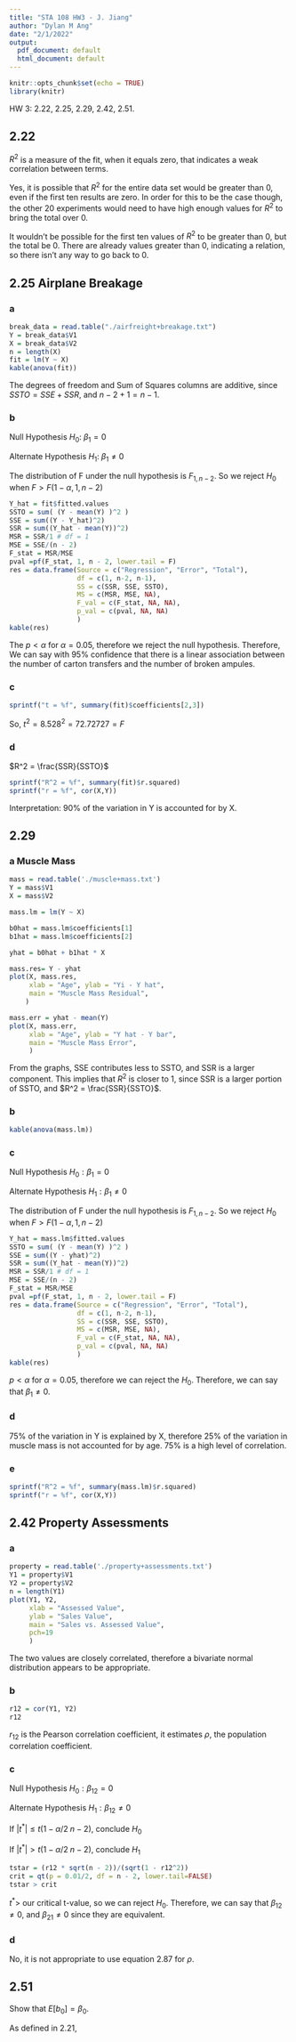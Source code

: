 ```yaml
---
title: "STA 108 HW3 - J. Jiang"
author: "Dylan M Ang"
date: "2/1/2022"
output:
  pdf_document: default
  html_document: default
---
```


```r
knitr::opts_chunk$set(echo = TRUE)
library(knitr)
```

HW 3: 2.22, 2.25, 2.29, 2.42, 2.51.

## 2.22

\begin{equation}
  R^2 = \frac{SSR}{SSTO} = 1 - \frac{SSE}{SSTO}, \quad 0 \leq R^2 \leq 1
\end{equation}

$R^2$ is a measure of the fit, when it equals zero, that indicates a weak correlation between terms. 

Yes, it is possible that $R^2$ for the entire data set would be greater than 0, even if the first ten results are zero.
In order for this to be the case though, the other 20 experiments would need to have high enough values for $R^2$ to bring the total over 0.

It wouldn't be possible for the first ten values of $R^2$ to be greater than 0, but the total be 0.
There are already values greater than 0, indicating a relation, so there isn't any way to go back to 0.

\pagebreak

## 2.25 Airplane Breakage

### a

```r
break_data = read.table("./airfreight+breakage.txt")
Y = break_data$V1
X = break_data$V2
n = length(X)
fit = lm(Y ~ X)
kable(anova(fit))
```
The degrees of freedom and Sum of Squares columns are additive, since $SSTO = SSE + SSR$, and $n-2 + 1 = n - 1$.

### b

Null Hypothesis $H_0$: $\beta_1 = 0$

Alternate Hypothesis $H_1$: $\beta_1 \ne 0$

The distribution of F under the null hypothesis is $F_{1,n-2}$. So we reject $H_0$ when $F > F(1-\alpha, 1, n-2)$

```r
Y_hat = fit$fitted.values
SSTO = sum( (Y - mean(Y) )^2 )
SSE = sum((Y - Y_hat)^2)
SSR = sum((Y_hat - mean(Y))^2)
MSR = SSR/1 # df = 1
MSE = SSE/(n - 2)
F_stat = MSR/MSE
pval =pf(F_stat, 1, n - 2, lower.tail = F)
res = data.frame(Source = c("Regression", "Error", "Total"), 
                 df = c(1, n-2, n-1),
                 SS = c(SSR, SSE, SSTO),
                 MS = c(MSR, MSE, NA),
                 F_val = c(F_stat, NA, NA),
                 p_val = c(pval, NA, NA)
                 )
kable(res)
```

The $p < \alpha$ for $\alpha = 0.05$, therefore we reject the null hypothesis. 
Therefore, We can say with $95\%$ confidence that there is a linear association between the number of carton transfers and the number of broken ampules.

### c

\begin{equation}
  t_{\hat\beta_1} = \frac{\hat\beta_1 - 1}{SE(\hat\beta_1)}
\end{equation}

```r
sprintf("t = %f", summary(fit)$coefficients[2,3])
```

So, $t^2 = 8.528^2 = 72.72727 = F$

### d 

$R^2 = \frac{SSR}{SSTO}$

```r
sprintf("R^2 = %f", summary(fit)$r.squared)
sprintf("r = %f", cor(X,Y))
```

Interpretation: 90% of the variation in Y is accounted for by X.

\pagebreak

## 2.29

### a Muscle Mass

```r
mass = read.table('./muscle+mass.txt')
Y = mass$V1
X = mass$V2

mass.lm = lm(Y ~ X)

b0hat = mass.lm$coefficients[1]
b1hat = mass.lm$coefficients[2]

yhat = b0hat + b1hat * X

mass.res= Y - yhat
plot(X, mass.res, 
     xlab = "Age", ylab = "Yi - Y hat",
     main = "Muscle Mass Residual",
    )

mass.err = yhat - mean(Y)
plot(X, mass.err, 
     xlab = "Age", ylab = "Y hat - Y bar",
     main = "Muscle Mass Error",
     )
```

From the graphs, SSE contributes less to SSTO, and SSR is a larger component. This implies that $R^2$ is closer to 1, since SSR is a larger portion of SSTO, and $R^2 = \frac{SSR}{SSTO}$.

### b

```r
kable(anova(mass.lm))
```

### c

Null Hypothesis $H_0: \beta_1 = 0$

Alternate Hypothesis $H_1: \beta_1 \ne 0$

The distribution of F under the null hypothesis is $F_{1,n-2}$. So we reject $H_0$ when $F > F(1-\alpha, 1, n-2)$

```r
Y_hat = mass.lm$fitted.values
SSTO = sum( (Y - mean(Y) )^2 )
SSE = sum((Y - yhat)^2)
SSR = sum((Y_hat - mean(Y))^2)
MSR = SSR/1 # df = 1
MSE = SSE/(n - 2)
F_stat = MSR/MSE
pval =pf(F_stat, 1, n - 2, lower.tail = F)
res = data.frame(Source = c("Regression", "Error", "Total"), 
                 df = c(1, n-2, n-1),
                 SS = c(SSR, SSE, SSTO),
                 MS = c(MSR, MSE, NA),
                 F_val = c(F_stat, NA, NA),
                 p_val = c(pval, NA, NA)
                 )
kable(res)
```

$p < \alpha$ for $\alpha = 0.05$, therefore we can reject the $H_0$. Therefore, we can say that $\beta_1 \ne 0$.

### d

$75\%$ of the variation in Y is explained by X, therefore $25\%$ of the variation in muscle mass is not accounted for by age. 
$75\%$ is a high level of correlation.

### e

```r
sprintf("R^2 = %f", summary(mass.lm)$r.squared)
sprintf("r = %f", cor(X,Y))
```
 
\pagebreak

## 2.42 Property Assessments

### a

```r
property = read.table('./property+assessments.txt')
Y1 = property$V1
Y2 = property$V2
n = length(Y1)
plot(Y1, Y2, 
     xlab = "Assessed Value",
     ylab = "Sales Value",
     main = "Sales vs. Assessed Value",
     pch=19
     )
```

The two values are closely correlated, therefore a bivariate normal distribution appears to be appropriate.

### b

```r
r12 = cor(Y1, Y2)
r12
```

$r_{1 2}$ is the Pearson correlation coefficient, it estimates $\rho$, the population correlation coefficient.

### c

Null Hypothesis $H_0: \beta_{12} = 0$

Alternate Hypothesis $H_1: \beta_{12} \ne 0$

\begin{equation}
  t^* = \frac{r_{12} \sqrt{n-2}}{\sqrt{1-r_{12}^2}}
\end{equation}

If $|t^*| \leq t(1 - \alpha /2\; n-2)$, conclude $H_0$

If $|t^*| > t(1 - \alpha /2\; n-2)$, conclude $H_1$

```r
tstar = (r12 * sqrt(n - 2))/(sqrt(1 - r12^2))
crit = qt(p = 0.01/2, df = n - 2, lower.tail=FALSE)
tstar > crit
```

$t^* >$ our critical t-value, so we can reject $H_0$. Therefore, we can say that $\beta_{12} \ne 0$, and $\beta_{21} \ne 0$ since they are equivalent.

### d

No, it is not appropriate to use equation 2.87 for $\rho$.

\pagebreak

## 2.51

Show that $E[b_0]= \beta_0$.

As defined in 2.21, 

\begin{align}
  b_0 & = \bar Y - b_1 \bar X \\
  E[b_0] & = E[\bar Y - b_1 \bar X] \\
  & = E[\bar Y] - E[b_1 \bar X] \\
  & = E[\frac{1}{n} \Sigma_{i=1}^{n} Y_i] - \bar X E[b_1] \\
  & = \frac{1}{n} \Sigma_{i=1}^{n} E[Y_i] - \bar X \beta_1 \\
  & = \frac{1}{n} \Sigma_{i=1}^{n} E[\beta_0 + \beta_1 x_i] - \bar X \beta_1, \quad E(\epsilon_i) = 0 \\
  & = \frac{1}{n} (\Sigma_{i=1}^{n} \beta_0 + \Sigma_{i=1}^{n}\beta_1 x_i] - \bar X \beta_1 \\
  & = \frac{1}{n} (n\beta_0 + \beta_1 \Sigma_{i=1}^{n} x_i) - \bar X \beta_1 \\
  & = \beta_0 + \beta_1 \frac{\Sigma_{i=1}^{n} x_i}{n} - \bar X \beta_1 \\
  & = \beta_0, \quad \text{definition of } \bar X \\
  E[b_0] & = \beta_0 \quad \square
\end{align}







